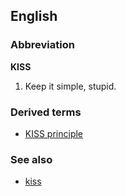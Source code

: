 ==English==
===Abbreviation===
'''KISS'''

#Keep it simple, stupid.

===Derived terms===
*[[KISS principle]]

===See also===
*[[kiss]]